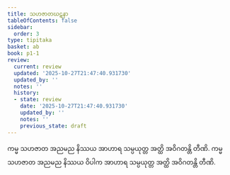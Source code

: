 ```yaml
---
title: သဟဇာတဃဋနာ
tableOfContents: false
sidebar:
  order: 3
type: tipitaka
basket: ab
book: p1-1
review:
  current: review
  updated: '2025-10-27T21:47:40.931730'
  updated_by: ''
  notes: ''
  history:
  - state: review
    date: '2025-10-27T21:47:40.931730'
    updated_by: ''
    notes: ''
    previous_state: draft
---
```



<ReviewStatus review={frontmatter.review} showDetails={true} />

<HypothesisAnnotation frontmatter={frontmatter} />

<DynamicBreadcrumb />

<Paragraph number="1973" book="p1-1">
ကမ္မ သဟဇာတ အညမည နိဿယ အာဟာရ သမ္ပယုတ္တ အတ္ထိ အဝိဂတန္တိ တီဏိ. ကမ္မ သဟဇာတ အညမည နိဿယ ဝိပါက အာဟာရ သမ္ပယုတ္တ အတ္ထိ အဝိဂတန္တိ တီဏိ.
</Paragraph>